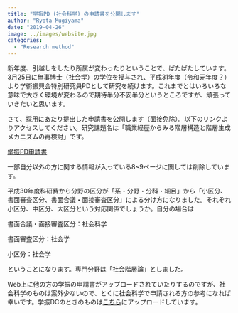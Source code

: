 ```yaml
---
title: "学振PD (社会科学) の申請書を公開します"
author: "Ryota Mugiyama"
date: "2019-04-26"
image: ../images/website.jpg
categories: 
  - "Research method"
---
```


新年度、引越しをしたり所属が変わったりということで、ばたばたしています。3月25日に無事博士（社会学）の学位を授与され、平成31年度（令和元年度？）より学術振興会特別研究員PDとして研究を続けます。これまでとはいろいろな意味で大きく環境が変わるので期待半分不安半分というところですが、頑張っていきたいと思います。

さて、採用にあたり提出した申請書を公開します（面接免除）。以下のリンクよりアクセスしてください。研究課題名は「職業経歴からみる階層構造と階層生成メカニズムの再検討」です。

[学振PD申請書](documents/GakushinPD_mugiyama.pdf)

一部自分以外の方に関する情報が入っている8~9ページに関しては削除しています。

平成30年度科研費から分野の区分が「系・分野・分科・細目」から「小区分、書面審査区分、書面合議・面接審査区分」による分け方になりました。それぞれ小区分、中区分、大区分という対応関係でしょうか。自分の場合は

書面合議・面接審査区分：社会科学

書面審査区分：社会学

小区分：社会学

ということになります。専門分野は「社会階層論」としました。

Web上に他の方の学振の申請書がアップロードされていたりするのですが、社会科学のものは案外少ないので、とくに社会科学で申請される方の参考になれば幸いです。学振DCのときのものは[こちら](2017-02-20-gakushinDC.html)にアップロードしています。